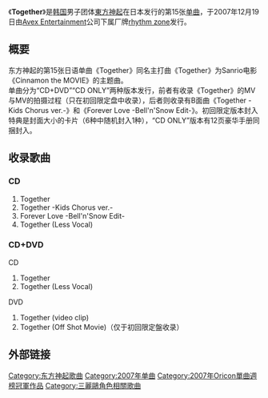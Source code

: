 {{expand|time=2014-04-02T14:26:54+00:00}}
{{unreferenced|time=2014-04-02T14:26:54+00:00}}
{{Infobox Single
| Name       = Together
| Artist     = [[東方神起|東方神起]]
| Album      = [[T_(东方神起专辑)|T]]
| A-side     = 
| B-side     = Together -Kids Chorus ver.-<br>Forever Love -Bell'n'Snow Edit-
| Released   = {{Flagicon|JPN}} 2007年12月19日
| Format     = [[单曲|单曲]]
| Recorded   = 日本 
| Genre      = [[J-POP|J-POP]]
| Length     = 
| Label      = [[rhythm_zone|rhythm zone]]
| Writer     = 
| Producer   = 
| Certification  = 
| Chart position = * 周间销售名次：第3位（[[Oricon公信榜|Oricon]]）
| Last single = 《[[Forever_Love_(东方神起单曲)|Forever Love]]》<br>（2007年）
| This single = 《'''Together'''》<br>（2007年）
| Next single = 《[[Purple_Line|Purple Line]]》<br>（2008年） 
}}
《'''Together'''》是[[韩国|韩国]]男子团体[[東方神起|東方神起]]在日本发行的第15张[[单曲|单曲]]，于2007年12月19日由[[愛貝娛樂|Avex Entertainment]]公司下属厂牌[[rhythm_zone|rhythm zone]]发行。
== 概要 ==
东方神起的第15张日语单曲《Together》同名主打曲《Together》为Sanrio电影《Cinnamon the MOVIE》的主题曲。<br>
单曲分为“CD+DVD”“CD ONLY”两种版本发行，前者有收录《Together》的MV与MV的拍摄过程（只在初回限定盘中收录），后者则收录有B面曲《Together -Kids Chorus ver.-》和《Forever Love -Bell'n'Snow Edit-》。初回限定版本封入特典是封面大小的卡片（6种中随机封入1种），“CD ONLY”版本有12页豪华手册同捆封入。

== 收录歌曲 ==
=== CD ===
# Together
# Together -Kids Chorus ver.-
# Forever Love -Bell'n'Snow Edit-
# Together (Less Vocal)
=== CD+DVD ===
;CD
# Together
# Together (Less Vocal)
;DVD
# Together (video clip)
# Together (Off Shot Movie)（仅于初回限定盤收录）
== 外部链接 ==
{{東方神起}}
[[Category:东方神起歌曲|Category:东方神起歌曲]]
[[Category:2007年单曲|Category:2007年单曲]]
[[Category:2007年Oricon單曲週榜冠軍作品|Category:2007年Oricon單曲週榜冠軍作品]]
[[Category:三麗鷗角色相關歌曲|Category:三麗鷗角色相關歌曲]]